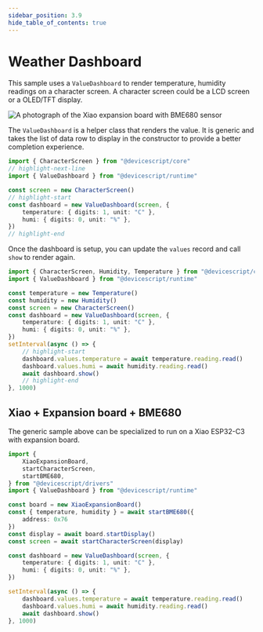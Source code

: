 ```yaml
---
sidebar_position: 3.9
hide_table_of_contents: true
---
```


# Weather Dashboard

This sample uses a `ValueDashboard` to render temperature, humidity readings
on a character screen. A character screen could be a LCD screen or a OLED/TFT display.

![A photograph of the Xiao expansion board with BME680 sensor](/img/samples/weather-dashboard.jpg)

The `ValueDashboard` is a helper class that renders the value. It is generic
and takes the list of data row to display in the constructor to provide a better
completion experience.

```ts
import { CharacterScreen } from "@devicescript/core"
// highlight-next-line
import { ValueDashboard } from "@devicescript/runtime"

const screen = new CharacterScreen()
// highlight-start
const dashboard = new ValueDashboard(screen, {
    temperature: { digits: 1, unit: "C" },
    humi: { digits: 0, unit: "%" },
})
// highlight-end
```

Once the dashboard is setup, you can update the `values` record and call `show` to render again.

```ts
import { CharacterScreen, Humidity, Temperature } from "@devicescript/core"
import { ValueDashboard } from "@devicescript/runtime"

const temperature = new Temperature()
const humidity = new Humidity()
const screen = new CharacterScreen()
const dashboard = new ValueDashboard(screen, {
    temperature: { digits: 1, unit: "C" },
    humi: { digits: 0, unit: "%" },
})
setInterval(async () => {
    // highlight-start
    dashboard.values.temperature = await temperature.reading.read()
    dashboard.values.humi = await humidity.reading.read()
    await dashboard.show()
    // highlight-end
}, 1000)
```


## Xiao + Expansion board + BME680

The generic sample above can be specialized to run on a Xiao ESP32-C3 with expansion board.

```ts
import {
    XiaoExpansionBoard,
    startCharacterScreen,
    startBME680,
} from "@devicescript/drivers"
import { ValueDashboard } from "@devicescript/runtime"

const board = new XiaoExpansionBoard()
const { temperature, humidity } = await startBME680({
    address: 0x76
})
const display = await board.startDisplay()
const screen = await startCharacterScreen(display)

const dashboard = new ValueDashboard(screen, {
    temperature: { digits: 1, unit: "C" },
    humi: { digits: 0, unit: "%" },
})

setInterval(async () => {
    dashboard.values.temperature = await temperature.reading.read()
    dashboard.values.humi = await humidity.reading.read()
    await dashboard.show()
}, 1000)
```
